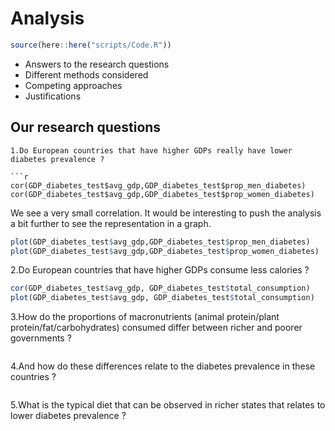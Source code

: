 # Analysis

```r
source(here::here("scripts/Code.R"))
```

* Answers to the research questions
* Different methods considered
* Competing approaches
* Justifications

## Our research questions
```
1.Do European countries that have higher GDPs really have lower diabetes prevalence ?

```r
cor(GDP_diabetes_test$avg_gdp,GDP_diabetes_test$prop_men_diabetes)
cor(GDP_diabetes_test$avg_gdp,GDP_diabetes_test$prop_women_diabetes)

```
We see a very small correlation. It would be interesting to push the analysis a bit further to see the representation in a graph. 

```r
plot(GDP_diabetes_test$avg_gdp,GDP_diabetes_test$prop_men_diabetes)
plot(GDP_diabetes_test$avg_gdp,GDP_diabetes_test$prop_women_diabetes)
```


2.Do European countries that have higher GDPs consume less calories ?
```r
cor(GDP_diabetes_test$avg_gdp, GDP_diabetes_test$total_consumption)
plot(GDP_diabetes_test$avg_gdp, GDP_diabetes_test$total_consumption)
```


3.How do the proportions of macronutrients (animal protein/plant protein/fat/carbohydrates) consumed differ between richer and poorer governments ?
```r

```


4.And how do these differences relate to the diabetes prevalence in these countries ?
```r

```

5.What is the typical diet that can be observed in richer states that relates to lower diabetes prevalence ?
```r

```

